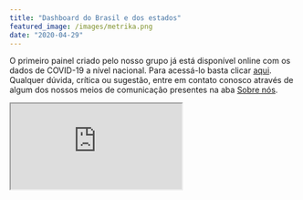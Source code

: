```yaml
---
title: "Dashboard do Brasil e dos estados"
featured_image: /images/metrika.png
date: "2020-04-29"
---
```


<article class="flex-l flex-wrap justify-between mw8 center ph3">

O primeiro painel criado pelo nosso grupo já está disponível online com os dados de COVID-19 a nível nacional. Para acessá-lo basta clicar <a href="https://mhbarbian.shinyapps.io/CovidMetrika/" target="_blank">aqui</a>. Qualquer dúvida, crítica ou sugestão, entre em contato conosco através de algum dos nossos meios de comunicação presentes na aba [Sobre nós](https://www.ufrgs.br/covidmetrika/about/index.html).
  
</article>

<div class="container" style="padding-right: 0px;padding-left: 0px;">
  <iframe class="responsive-iframe" src ="https://mhbarbian.shinyapps.io/CovidMetrika/">
  </iframe>
</div>



















